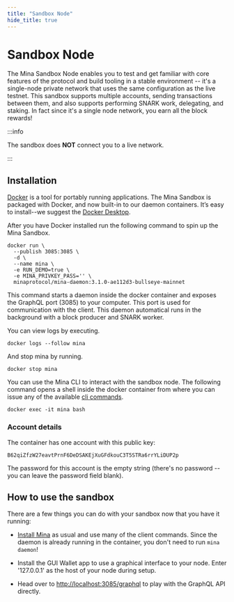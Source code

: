 ```yaml
---
title: "Sandbox Node"
hide_title: true
---
```


# Sandbox Node

The Mina Sandbox Node enables you to test and get familiar with core features of the protocol and build tooling in a stable environment -- it's a single-node private network that uses the same configuration as the live testnet. This sandbox supports multiple accounts, sending transactions between them, and also supports performing SNARK work, delegating, and staking. In fact since it's a single node network, you earn all the block rewards!

:::info

The sandbox does **NOT** connect you to a live network.

:::

## Installation

[Docker](https://www.docker.com) is a tool for portably running applications. The Mina Sandbox is packaged with Docker, and now built-in to our daemon containers. It’s easy to install--we suggest the [Docker Desktop](https://www.docker.com/products/docker-desktop).

After you have Docker installed run the following command to spin up the Mina Sandbox.

```
docker run \
  --publish 3085:3085 \
  -d \
  --name mina \
  -e RUN_DEMO=true \
  -e MINA_PRIVKEY_PASS='' \
  minaprotocol/mina-daemon:3.1.0-ae112d3-bullseye-mainnet

```

This command starts a daemon inside the docker container and exposes the GraphQL port (3085) to your computer. This port is used for communication with the client. This daemon automatical runs in the background with a block producer and SNARK worker.

You can view logs by executing.

```
docker logs --follow mina
```

And stop mina by running.

```
docker stop mina
```

You can use the Mina CLI to interact with the sandbox node. The following command opens a shell inside the docker container from where you can issue any of the available [cli commands](/node-operators/mina-cli-reference).

```
docker exec -it mina bash
```

### Account details

The container has one account with this public key:

```
B62qiZfzW27eavtPrnF6DeDSAKEjXuGFdkouC3T5STRa6rrYLiDUP2p
```

The password for this account is the empty string (there's no password -- you can leave the password field blank).

## How to use the sandbox

There are a few things you can do with your sandbox now that you have it running:

- [Install Mina](/node-operators/block-producer-node/getting-started#installation) as usual and use many of the client commands. Since the daemon is already running in the container, you don't need to run `mina daemon`!

- Install the GUI Wallet app to use a graphical interface to your node. Enter '127.0.0.1' as the host of your node during setup.

- Head over to [http://localhost:3085/graphql](http://localhost:3085/graphql) to play with the GraphQL API directly.
